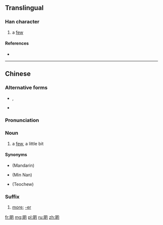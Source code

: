 ==Translingual==

===Han character===
{{Han char|rn=30|rad=口|as=08|sn=11|four=|canj=口竹日戈 (RHAI)|ids=⿰[[口]][[的]]}}

# {{context|Cantonese|lang=mul}} a [[few]]

====References====
* {{Han ref|kx=0196.261|hdz=10642.091|uh=5572|ud=21874}}

----

==Chinese==
{{zh-forms}}

===Alternative forms===
* {{qualifier|non-standard}} {{zh-l|D}}, {{zh-l|d}}
* {{qualifier|non-standard}} {{zh-l|o的}}

===Pronunciation===
{{zh-pron
|m=dì
|c=di1
|cat=n
}}

===Noun===
{{zh-noun}}

# {{context|Cantonese|lang=zh|sort=di4}} a [[few]], a little bit 
#: {{zh-usex|好 靚 生果{gwo2}。買 '''啲''' 啦，小姐。|Very nice fruits. Buy a few, miss.|C-GZ}}

====Synonyms====
* {{zh-l|一些}} (Mandarin)
* {{zh-l|一寡}} (Min Nan)
* {{zh-l|一撮}} (Teochew)

===Suffix===
{{zh-suf}}

# {{context|Cantonese|lang=zh|sort=di4}} [[more]]; [[-er]]
#: {{zh-usex|聽{ting1}日 要{jiu3} 早'''啲''' 起身。|You need to get up earli'''er''' tomorrow.|C}}
#: {{zh-usex|食 快'''啲''' 啦！|Eat fast'''er'''!|C}}

[[fr:啲]]
[[mg:啲]]
[[pl:啲]]
[[ru:啲]]
[[zh:啲]]